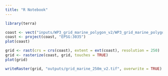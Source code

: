 ```yaml
---
title: "R Notebook"
---
```


```r
library(terra)

coast <- vect("inputs/WP3_grid_marine_polygon_v2/WP3_grid_marine_polygon_v2.shp")
coast <- project(coast, "EPSG:3035")
plot(coast)

grid <- rast(crs = crs(coast), extent = ext(coast), resolution = 250)
grid <- rasterize(coast, grid, touches = TRUE)
plot(grid)

writeRaster(grid, "outputs/grid_marine_250m_v2.tif", overwrite = TRUE)
```


